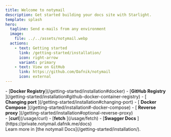 ```yaml
---
title: Welcome to notymail
description: Get started building your docs site with Starlight.
template: splash
hero:
  tagline: Send e-mails from any environment
  image:
    file: ../../assets/notymail.webp
  actions:
    - text: Getting started
      link: /getting-started/installation/
      icon: right-arrow
      variant: primary
    - text: View on GitHub
      link: https://github.com/Dafnik/notymail
      icon: external
---
```



<CardGrid stagger>
  <Card title="Setup with Docker" icon="setting">
    <div class="home-links">
      - [<strong>Docker Registry</strong>](/getting-started/installation#docker)
      - [<strong>GitHub Registry</strong>
      ](/getting-started/installation#github-docker-container-registry) - [
      <strong>Changing port</strong>
      ](/getting-started/installation#changing-port) - [
      <strong>Docker Compose</strong>
      ](/getting-started/installation#-docker-compose) - [
      <strong>Reverse proxy</strong>
      ](/getting-started/installation#optional-reverse-proxy)
    </div>
  </Card>
  <Card title="Use with your favorite tool" icon="pencil">
    <div class="home-links">
      - [<strong>curl</strong>](/usage/curl) - [<strong>fetch</strong>
      ](/usage/fetch) - [<strong>Swagger Docs</strong>
      ](https://private.notymail.dafnik.me/docs)
    </div>
  </Card>
  <Card title="Read the docs" icon="open-book">
    Learn more in [the notymail Docs](/getting-started/installation/).
  </Card>
</CardGrid>
